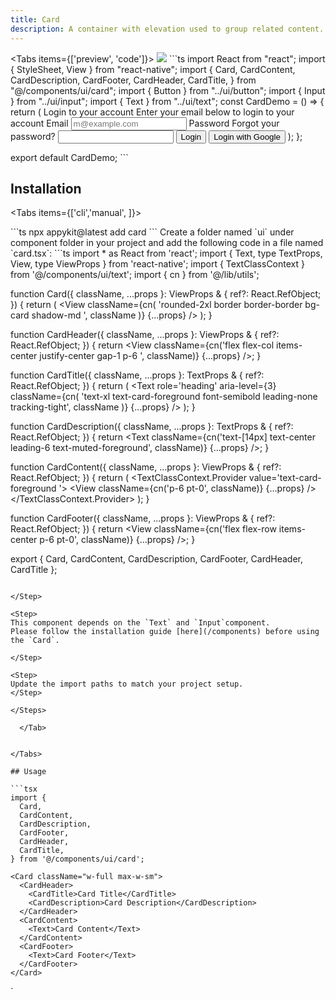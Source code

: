 ```yaml
---
title: Card
description: A container with elevation used to group related content.
---
```





<Tabs items={['preview', 'code']}>
  <Tab value="preview">
    ![](./preview/card.png)
  </Tab>
  <Tab value="code">
    ```ts
    import React from "react";
import { StyleSheet, View } from "react-native";
import {
  Card,
  CardContent,
  CardDescription,
  CardFooter,
  CardHeader,
  CardTitle,
} from "@/components/ui/card";
import { Button } from "../ui/button";
import { Input } from "../ui/input";
import { Text } from "../ui/text";
const CardDemo = () => {
  return (
    <View>
      <Card className="w-full max-w-sm ">
        <CardHeader className="">
          <CardTitle>Login to your account</CardTitle>
          <CardDescription>
            Enter your email below to login to your account
          </CardDescription>
        </CardHeader>
        <CardContent>
          <View className="flex flex-col gap-6">
            <View className="grid gap-2">
              <Text className="font-semibold">Email</Text>
              <Input
                keyboardType="email-address"
                autoCapitalize="none"
                autoCorrect={false}
                id="email"
                placeholder="m@example.com"
              />
            </View>
            <View className="">
              <View className="flex flex-row items-center justify-between">
                <Text className="font-semibold">Password</Text>
                <Text className="text-sm text-black/50">
                  Forgot your password?
                </Text>
              </View>
              <Input
                secureTextEntry
                autoCapitalize="none"
                autoCorrect={false}
                id="password"
              />
            </View>
          </View>
        </CardContent>
        <CardFooter className="flex-col gap-2">
          <Button className="w-full ">
            <Text className="text-[14px] ">Login</Text>
          </Button>
          <Button variant="outline" className="w-full">
            <Text className="text-[14px] ">Login with Google</Text>
          </Button>
        </CardFooter>
      </Card>
    </View>
  );
};

export default CardDemo;
    ```
  </Tab>
</Tabs>




## Installation

<Tabs items={['cli','manual', ]}>
 
  <Tab value="cli">
  ```ts
npx appykit@latest add card
```
  </Tab>
  <Tab value="manual">
   
<Steps>



<Step>
Create a folder named `ui` under component folder in your project and add the following code in a file named `card.tsx`:
```ts
import * as React from 'react';
import { Text, type TextProps, View, type ViewProps } from 'react-native';
import { TextClassContext } from '@/components/ui/text';
import { cn } from '@/lib/utils';

function Card({
  className,
  ...props
}: ViewProps & {
  ref?: React.RefObject<View>;
}) {
  return (
    <View
      className={cn(
        'rounded-2xl  border border-border bg-card shadow-md ',
        className
      )}
      {...props}
    />
  );
}

function CardHeader({
  className,
  ...props
}: ViewProps & {
  ref?: React.RefObject<View>;
}) {
  return <View className={cn('flex flex-col items-center justify-center gap-1 p-6 ', className)} {...props} />;
}

function CardTitle({
  className,
  ...props
}: TextProps & {
  ref?: React.RefObject<Text>;
}) {
  return (
    <Text
      role='heading'
      aria-level={3}
      className={cn(
        'text-xl text-card-foreground font-semibold leading-none tracking-tight',
        className
      )}
      {...props}
    />
  );
}

function CardDescription({
  className,
  ...props
}: TextProps & {
  ref?: React.RefObject<Text>;
}) {
  return <Text  className={cn('text-[14px] text-center leading-6 text-muted-foreground', className)} {...props} />;
}

function CardContent({
  className,
  ...props
}: ViewProps & {
  ref?: React.RefObject<View>;
}) {
  return (
    <TextClassContext.Provider value='text-card-foreground '>
      <View className={cn('p-6 pt-0', className)} {...props} />
    </TextClassContext.Provider>
  );
}

function CardFooter({
  className,
  ...props
}: ViewProps & {
  ref?: React.RefObject<View>;
}) {
  return <View className={cn('flex flex-row items-center p-6 pt-0', className)} {...props} />;
}

export { Card, CardContent, CardDescription, CardFooter, CardHeader, CardTitle };



```

</Step>

<Step>
This component depends on the `Text` and `Input`component.
Please follow the installation guide [here](/components) before using the `Card`.

</Step>

<Step>
Update the import paths to match your project setup.
</Step>

</Steps>
  
  </Tab>


</Tabs>

## Usage

```tsx
import {
  Card,
  CardContent,
  CardDescription,
  CardFooter,
  CardHeader,
  CardTitle,
} from '@/components/ui/card';
```
```tsx
<Card className="w-full max-w-sm">
  <CardHeader>
    <CardTitle>Card Title</CardTitle>
    <CardDescription>Card Description</CardDescription>
  </CardHeader>
  <CardContent>
    <Text>Card Content</Text>
  </CardContent>
  <CardFooter>
    <Text>Card Footer</Text>
  </CardFooter>
</Card>
```
`
